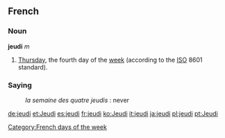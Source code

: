 ==French==
===Noun===
'''jeudi''' ''m''

#[[Thursday]], the fourth day of the [[week]] (according to the [[ISO]] 8601 standard).

===Saying===
:''la semaine des quatre jeudis'' : never
[[Category:French days of the week]]

[[de:jeudi]]
[[et:Jeudi]]
[[es:jeudi]]
[[fr:jeudi]]
[[ko:Jeudi]]
[[it:jeudi]]
[[ja:jeudi]]
[[pl:jeudi]]
[[pt:Jeudi]]